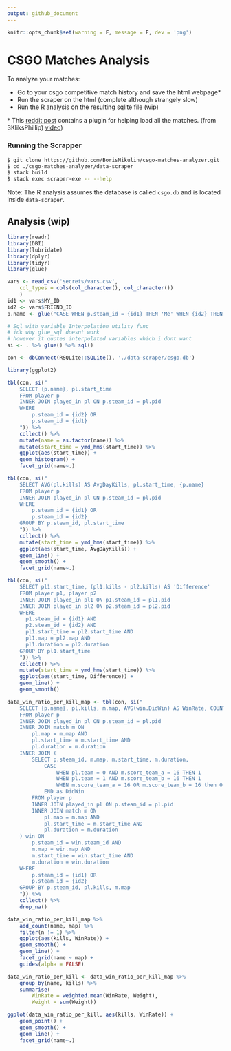 ```yaml
---
output: github_document
---
```


```r
knitr::opts_chunk$set(warning = F, message = F, dev = 'png')

```
# CSGO Matches Analysis

To analyze your matches:

* Go to your csgo competitive match history and save the html webpage\*
* Run the scraper on the html (complete although strangely slow)
* Run the R analysis on the resulting sqlite file (wip)

\* This
[reddit post](https://www.reddit.com/r/GlobalOffensive/comments/8mbtjx/how_to_check_your_personal_game_data_for_banned/)
contains a plugin for helping load all the matches. (from 3KliksPhillip)
[video](https://youtu.be/AJyemS9hl50))

### Running the Scrapper
```bash
$ git clone https://github.com/BorisNikulin/csgo-matches-analyzer.git
$ cd ./csgo-matches-analyzer/data-scraper
$ stack build
$ stack exec scraper-exe -- --help
```

Note: The R analysis assumes the database is called `csgo.db` and is located
inside `data-scraper`.



## Analysis (wip)

```r
library(readr)
library(DBI)
library(lubridate)
library(dplyr)
library(tidyr)
library(glue)

vars <- read_csv('secrets/vars.csv',
	col_types = cols(col_character(), col_character())
	)
id1 <- vars$MY_ID
id2 <- vars$FRIEND_ID
p.name <- glue("CASE WHEN p.steam_id = {id1} THEN 'Me' WHEN {id2} THEN 'Friend' END AS name")

# Sql with variable Interpolation utility func
# idk why glue_sql doesnt work
# however it quotes interpolated variables which i dont want
si <- . %>% glue() %>% sql()

con <- dbConnect(RSQLite::SQLite(), './data-scraper/csgo.db')
```
```r
library(ggplot2)

tbl(con, si("
	SELECT {p.name}, pl.start_time
	FROM player p
	INNER JOIN played_in pl ON p.steam_id = pl.pid
	WHERE
		p.steam_id = {id2} OR
		p.steam_id = {id1}
	")) %>%
	collect() %>%
	mutate(name = as.factor(name)) %>%
	mutate(start_time = ymd_hms(start_time)) %>%
	ggplot(aes(start_time)) +
	geom_histogram() +
	facet_grid(name~.)
```

```r
tbl(con, si("
	SELECT AVG(pl.kills) AS AvgDayKills, pl.start_time, {p.name}
	FROM player p
	INNER JOIN played_in pl ON p.steam_id = pl.pid
	WHERE
		p.steam_id = {id1} OR
		p.steam_id = {id2}
	GROUP BY p.steam_id, pl.start_time
	")) %>%
	collect() %>%
	mutate(start_time = ymd_hms(start_time)) %>%
	ggplot(aes(start_time, AvgDayKills)) +
	geom_line() +
	geom_smooth() +
	facet_grid(name~.)
```

```r
tbl(con, si("
	SELECT pl1.start_time, (pl1.kills - pl2.kills) AS 'Difference'
	FROM player p1, player p2
	INNER JOIN played_in pl1 ON p1.steam_id = pl1.pid
	INNER JOIN played_in pl2 ON p2.steam_id = pl2.pid
	WHERE
	  p1.steam_id = {id1} AND
	  p2.steam_id = {id2} AND
	  pl1.start_time = pl2.start_time AND
	  pl1.map = pl2.map AND
	  pl1.duration = pl2.duration
	GROUP BY pl1.start_time
	")) %>%
	collect() %>%
	mutate(start_time = ymd_hms(start_time)) %>%
	ggplot(aes(start_time, Difference)) +
	geom_line() +
	geom_smooth()
```

```r
data_win_ratio_per_kill_map <- tbl(con, si("
	SELECT {p.name}, pl.kills, m.map, AVG(win.DidWin) AS WinRate, COUNT(win.DidWin) AS Weight
	FROM player p
	INNER JOIN played_in pl ON p.steam_id = pl.pid
	INNER JOIN match m ON
		pl.map = m.map AND
		pl.start_time = m.start_time AND
		pl.duration = m.duration
	INNER JOIN (
		SELECT p.steam_id, m.map, m.start_time, m.duration,
			CASE
				WHEN pl.team = 0 AND m.score_team_a = 16 THEN 1
				WHEN pl.team = 1 AND m.score_team_b = 16 THEN 1
				WHEN m.score_team_a = 16 OR m.score_team_b = 16 then 0
			END as DidWin
		FROM player p
		INNER JOIN played_in pl ON p.steam_id = pl.pid
		INNER JOIN match m ON
			pl.map = m.map AND
			pl.start_time = m.start_time AND
			pl.duration = m.duration
	) win ON
		p.steam_id = win.steam_id AND
		m.map = win.map AND
		m.start_time = win.start_time AND
		m.duration = win.duration
	WHERE
		p.steam_id = {id1} OR
		p.steam_id = {id2}
	GROUP BY p.steam_id, pl.kills, m.map
	")) %>%
	collect() %>%
	drop_na()

data_win_ratio_per_kill_map %>%
	add_count(name, map) %>%
	filter(n != 1) %>%
	ggplot(aes(kills, WinRate)) +
	geom_smooth() +
	geom_line() +
	facet_grid(name ~ map) +
	guides(alpha = FALSE)

data_win_ratio_per_kill <- data_win_ratio_per_kill_map %>%
	group_by(name, kills) %>%
	summarise(
		WinRate = weighted.mean(WinRate, Weight),
		Weight = sum(Weight))

ggplot(data_win_ratio_per_kill, aes(kills, WinRate)) +
	geom_point() +
	geom_smooth() +
	geom_line() +
	facet_grid(name~.)
```
